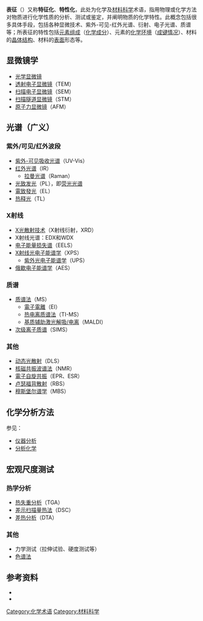 {{refimprove|time=2018-05-13T03:26:59+00:00}}
'''表征'''（{{lang-en|characterization}}）又称'''特征化'''、'''特性化'''，此处为化学及[[材料科学|材料科学]]术语，指用物理或化学方法对物质进行化学性质的分析、测试或鉴定，并阐明物质的化学特性。此概念包括很多具体手段，包括各种显微技术、紫外-可见-红外光谱、衍射、电子光谱、质谱等；所表征的特性包括[[元素组成|元素组成]]（[[化学成分|化学成分]]）、元素的[[化学环境|化学环境]]（[[化学键|成键情况]]）、材料的[[晶体结构|晶体结构]]、材料的[[表面科学|表面]]形态等。

== 显微镜学 ==
*[[光学显微镜|光学显微镜]]
*[[透射电子显微镜|透射电子显微镜]]（TEM）
*[[扫描电子显微镜|扫描电子显微镜]]（SEM）
*[[扫描隧道显微镜|扫描隧道显微镜]]（STM）
*[[原子力显微镜|原子力显微镜]]（AFM）

== 光谱（广义） ==
===紫外/可见/红外波段===
*[[紫外-可见吸收光谱|紫外-可见吸收光谱]]（UV-Vis）
*[[红外光谱|红外光谱]]（IR）
**[[拉曼光谱|拉曼光谱]]（Raman）
*[[光致发光|光致发光]]（PL），即[[荧光光谱|荧光光谱]]
*[[電致發光|電致發光]]（EL）
*[[热释光|热释光]]（TL）

===X射线===
*[[X光散射技术|X光散射技术]]（X射线衍射，XRD）
*X射线光谱：EDX和WDX
*[[电子能量损失谱|电子能量损失谱]]（EELS）
*[[X射线光电子能谱学|X射线光电子能谱学]]（XPS）
**[[紫外光电子能谱学|紫外光电子能谱学]]（UPS）
*[[俄歇电子能谱学|俄歇电子能谱学]]（AES）

===质谱===
*[[质谱法|质谱法]]（MS）
**[[電子電離|電子電離]]（EI）
**[[热电离质谱法|热电离质谱法]]（TI-MS）
**[[基质辅助激光解吸/电离|基质辅助激光解吸/电离]]（MALDI）
*[[次级离子质谱|次级离子质谱]]（SIMS）

===其他===
*[[动态光散射|动态光散射]]（DLS）
*[[核磁共振波谱法|核磁共振波谱法]]（NMR）
*[[電子自旋共振|電子自旋共振]]（EPR、ESR）
*[[卢瑟福背散射|卢瑟福背散射]]（RBS）
*[[穆斯堡尔谱学|穆斯堡尔谱学]]（MBS）

== 化学分析方法 ==
参见：
*[[仪器分析|仪器分析]]
*[[分析化学|分析化学]]

== 宏观尺度测试 ==
===热学分析===
*[[热失重分析|热失重分析]]（TGA）
*[[差示扫描量热法|差示扫描量热法]]（DSC）
*[[差热分析|差热分析]]（DTA）

===其他===
*力学测试（拉伸试验、硬度测试等）
*[[色谱法|色谱法]]

==参考资料==
*{{cite book|last1=Kumar|first1=Sam Zhang, Lin Li, Ashok|title=Materials characterization techniques|date=2009|publisher=CRC Press|location=Boca Raton|isbn=1420042947}}
*{{cite book |last= Leng|first= Yang|date= 2009|title= Materials Characterization: Introduction to Microscopic and Spectroscopic Methods|url= |location= |publisher= Wiley |page= |isbn= 978-0-470-82299-9|accessdate= }}

{{光谱学分支}}
{{质谱法}}

[[Category:化学术语|Category:化学术语]]
[[Category:材料科学|Category:材料科学]]